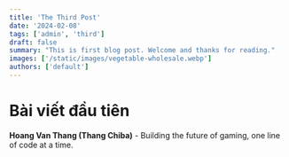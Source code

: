 ```yaml
---
title: 'The Third Post'
date: '2024-02-08'
tags: ['admin', 'third']
draft: false
summary: "This is first blog post. Welcome and thanks for reading."
images: ['/static/images/vegetable-wholesale.webp']
authors: ['default']
---
```



# Bài viết đầu tiên

**Hoang Van Thang (Thang Chiba)** - Building the future of gaming, one line of code at a time.